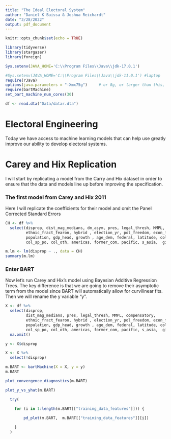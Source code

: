 ```yaml
---
title: "The Ideal Electoral System"
author: "Daniel K Baissa & Joshua Reichardt"
date: "3/28/2022"
output: pdf_document
---
```


```r
knitr::opts_chunk$set(echo = TRUE)

library(tidyverse)
library(stargazer)
library(foreign)

Sys.setenv(JAVA_HOME='C:\\Program Files\\Java\\jdk-17.0.1')

#Sys.setenv(JAVA_HOME='C:\\Program Files\\Java\\jdk-11.0.1') #laptop
require(rJava)
options(java.parameters = "-Xmx75g")     # or 8g, or larger than this, ...
require(bartMachine)
set_bart_machine_num_cores(30)

df <- read.dta("Data/datar.dta")
```

# Electoral Engineering

Today we have access to machine learning models that can help use greatly improve our ability to develop electoral systems.

# Carey and Hix Replication 

I will start by replicating a model from the Carry and Hix dataset in order to ensure that the data and models line up before improving the specification.

### The first model from Carey and Hix 2011

Here I will replicate the coefficients for their model and omit the Panel Corrected Standard Errors

```r

CH <- df %>% 
  select(disprop, dist_mag_medians, dm_asym, pres, legal_thresh, MMPL, compensatory, 
         ethnic_fract_fearon, hybrid , election_yr, pol_freedom, econ_freedom, 
         population, gdp_head, growth , age_dem, federal, latitude, col_uk, 
         col_sp_po, col_oth, americas, former_com, pacific, s_asia,  gini, africa_me)

m.lm <- lm(disprop ~ ., data = CH)
summary(m.lm)


```

### Enter BART

Now let's run Carey and Hix's model using Bayesian Additive Regression Trees. The key difference is that we are going to remove their asymptotic term from the model since BART will automatically allow for curvilinear fits. Then we will rename the y variable "y".

```r
X <- df %>% 
  select(disprop, 
         dist_mag_medians, pres, legal_thresh, MMPL, compensatory, 
         ethnic_fract_fearon, hybrid , election_yr, pol_freedom, econ_freedom, 
         population, gdp_head, growth , age_dem, federal, latitude, col_uk, 
         col_sp_po, col_oth, americas, former_com, pacific, s_asia,  gini, africa_me) %>% 
  na.omit()

y <- X$disprop

X <- X %>% 
  select(!disprop)
```

```r
m.BART <- bartMachine(X = X, y = y)
m.BART
```

```r
plot_convergence_diagnostics(m.BART)

```

```r
plot_y_vs_yhat(m.BART)

```

```r
  try(

    for (i in 1:length(m.BART[["training_data_features"]])) {
  
        pd_plot(m.BART,  m.BART[["training_data_features"]][i])

    }
  )
```

